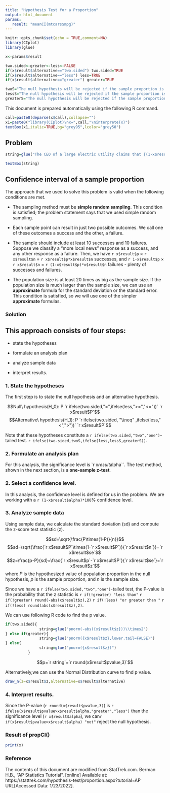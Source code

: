 ```yaml
---
title: "Hypothesis Test for a Proportion"
output: html_document
params:
   result: "meanCI(mtcars$mpg)"
---
```


```r
knitr::opts_chunk$set(echo = TRUE,comment=NA)
library(CIplot)
library(glue)
```

```r
x<-params$result

two.sided<-greater<-less<-FALSE
if(x$result$alternative=="two.sided") two.sided=TRUE
if(x$result$alternative=="less") less=TRUE
if(x$result$alternative=="greater") greater=TRUE

twoS="The null hypothesis will be rejected if the sample proportion is too big or if it is too small."
lessS="The null hypothesis will be rejected if the sample proportion is too small."
greaterS="The null hypothesis will be rejected if the sample proportion is too big."
```

This document is prepared automatically using the following R command.

```r
call=paste0(deparse(x$call),collapse="")
x1=paste0("library(CIplot)\nx=",call,"\ninterprete(x)")
textBox(x1,italic=TRUE,bg="grey95",lcolor="grey50")
```

## Problem


```r

string=glue("The CEO of a large electric utility claims that {(1-x$result$P)*100} percent of his {x$result$n*100} customers are very satisfied with the service they receive. To test this claim, the local newspaper surveyed {x$result$n} customers, using simple random sampling. Among the sampled customers, {(1-x$result$p)*100} percent say they are very satisified. Based on these findings, can we reject the CEO's hypothesis that {(1-x$result$P)*100}% of the customers are very satisfied? Use a {x$result$alpha} level of significance.")

textBox(string)
```



## Confidence interval of a sample proportion

The approach that we used to solve this problem is valid when the following conditions are met.

- The sampling method must be **simple random sampling**. This condition is satisfied; the problem statement says that we used simple random sampling.

- Each sample point can result in just two possible outcomes. We call one of these outcomes a success and the other, a failure.

- The sample should include at least 10 successes and 10 failures. Suppose we classify a "more local news" response as a success, and any other response as a failure. Then, we have `r x$result$p` $\times$ `r x$result$n` = `r x$result$p*x$result$n` successes, and `r 1-x$result$p` $\times$ `r x$result$n` = `r (1-x$result$p)*x$result$n` failures - plenty of successes and failures.

- The population size is at least 20 times as big as the sample size. If the population size is much larger than the sample size, we can use an **approximate** formula for the standard deviation or the standard error. This condition is satisfied, so we will use one of the simpler **approximate** formulas.


### Solution

## This approach consists of four steps: 

- state the hypotheses

- formulate an analysis plan

- analyze sample data

- interpret results.



### 1. State the hypotheses 

The first step is to state the null hypothesis and an alternative hypothesis.

$$Null\ hypothesis(H_0): P `r ifelse(two.sided,"=",ifelse(less,">=","<="))` `r x$result$P`$$
$$Alternative\ hypothesis(H_1): P `r ifelse(two.sided, "\\neq" ,ifelse(less,"<",">"))` `r x$result$P`$$

Note that these hypotheses constitute a `r ifelse(two.sided,"two","one")`-tailed test. `r ifelse(two.sided,twoS,ifelse(less,lessS,greaterS))`.

### 2. Formulate an analysis plan

For this analysis, the significance level is `r x$result$alpha``. The test method, shown in the next section, is a **one-sample z-test**.

### 2. Select a confidence level. 

In this analysis, the confidence level is defined for us in the problem. We are working with a `r (1-x$result$alpha)*100`% confidence level.

### 3. Analyze sample data

Using sample data, we calculate the standard deviation (sd) and compute the z-score test statistic (z).

$$sd=\sqrt{\frac{P\times(1-P)}{n}}$$
$$sd=\sqrt{\frac{`r x$result$P`\times(1-`r x$result$P`)}{`r x$result$n`}}=`r x$result$se`$$
$$z=\frac{p-P}{sd}=\frac{`r x$result$p`-`r x$result$P`}{`r x$result$se`}=`r x$result$z`$$
where $P$ is the hypothesized value of population proportion in the null hypothesis, $p$ is the sample proportion, and $n$ is the sample size.

Since we have a `r ifelse(two.sided,"two","one")`-tailed test, the P-value is the probability that the z statistic is `r if(!greater) "less than"` `r if(!greater) round(-abs(x$result$z),2)` `r if(!less) "or greater than "` `r if(!less) round(abs(x$result$z),2)`.

We can use following R code to find the p value.

```r

if(two.sided){
               string=glue("pnorm(-abs({x$result$z}))\\times2")
} else if(greater){
               string=glue("pnorm({x$result$z},lower.tail=FALSE)")
} else{
               string=glue("pnorm({x$result$z})")
          }
```

$$p=`r string`=`r round(x$result$pvalue,3)`$$


Alternatively,we can use the Normal Distribution curve to find p value.

```r
draw_n(z=x$result$z,alternative=x$result$alternative)
```



### 4. Interpret results. 

Since the P-value (`r round(x$result$pvalue,3)`) is `r ifelse(x$result$pvalue>x$result$alpha,"greater","less")` than the significance level (`r x$result$alpha`), we can`r if(x$result$pvalue>x$result$alpha) "not"` reject the null hypothesis.


### Result of propCI()

```r
print(x)
```

### Reference

The contents of this document are modified from StatTrek.com.
Berman H.B., "AP Statistics Tutorial", [online] Available at:  https://stattrek.com/hypothesis-test/proportion.aspx?tutorial=AP URL[Accessed Data: 1/23/2022]. 
